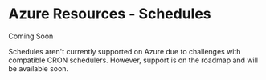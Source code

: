 
# Azure Resources - Schedules

<Note>Coming Soon</Note>

Schedules aren't currently supported on Azure due to challenges with compatible CRON schedulers. However, support is on the roadmap and will be available soon.

